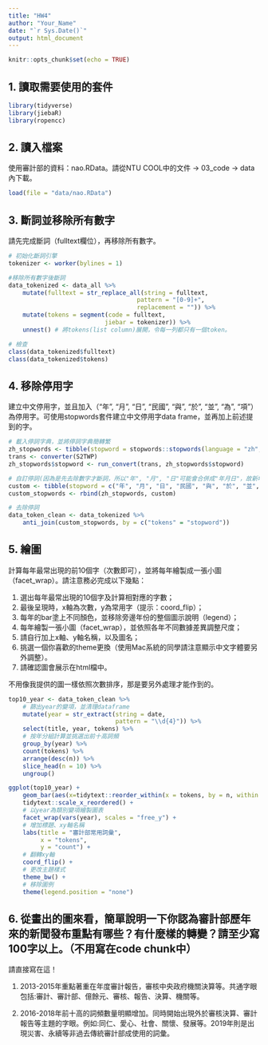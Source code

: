 ```yaml
---
title: "HW4"
author: "Your_Name"
date: "`r Sys.Date()`"
output: html_document
---
```


```r
knitr::opts_chunk$set(echo = TRUE)
```

## 1. 讀取需要使用的套件

```r
library(tidyverse)
library(jiebaR)
library(ropencc)
```

## 2. 讀入檔案

使用審計部的資料：nao.RData。請從NTU COOL中的文件 -> 03_code -> data 內下載。

```r
load(file = "data/nao.RData")
```

## 3. 斷詞並移除所有數字

請先完成斷詞（fulltext欄位），再移除所有數字。

```r
# 初始化斷詞引擎
tokenizer <- worker(bylines = 1)

#移除所有數字後斷詞
data_tokenized <- data_all %>%
    mutate(fulltext = str_replace_all(string = fulltext,
                                    pattern = "[0-9]+",
                                    replacement = "")) %>%
    mutate(tokens = segment(code = fulltext,
                           jiebar = tokenizer)) %>%
    unnest() # 將tokens(list column)展開，令每一列都只有一個token。
```

```r
# 檢查
class(data_tokenized$fulltext)
class(data_tokenized$tokens)
```

## 4. 移除停用字

建立中文停用字，並且加入（"年", "月", "日", "民國", "與", "於", "並", "為", "項"）為停用字。可使用stopwords套件建立中文停用字data frame，並再加上前述提到的字。

```r
# 載入停詞字典，並將停詞字典簡轉繁
zh_stopwords <- tibble(stopword = stopwords::stopwords(language = "zh", source = "misc"))
trans <- converter(S2TWP)
zh_stopwords$stopword <- run_convert(trans, zh_stopwords$stopword)

# 自訂停詞(因為是先去除數字才斷詞，所以"年", "月", "日"可能會合併成"年月日"，故新增此項)
custom <- tibble(stopword = c("年", "月", "日", "民國", "與", "於", "並", "為", "項", "年月日"))
custom_stopwords <- rbind(zh_stopwords, custom)

# 去除停詞
data_token_clean <- data_tokenized %>%
    anti_join(custom_stopwords, by = c("tokens" = "stopword"))
```

## 5. 繪圖

計算每年最常出現的前10個字（次數即可），並將每年繪製成一張小圖（facet_wrap）。請注意務必完成以下幾點：

1. 選出每年最常出現的10個字及計算相對應的字數；
2. 最後呈現時，x軸為次數，y為常用字（提示：coord_flip）；
3. 每年的bar塗上不同顏色，並移除旁邊年份的整個圖示說明（legend）；
4. 每年繪製一張小圖（facet_wrap），並依照各年不同數據差異調整尺度；
5. 請自行加上x軸、y軸名稱，以及圖名；
6. 挑選一個你喜歡的theme更換（使用Mac系統的同學請注意顯示中文字體要另外調整）。
7. 請確認圖會展示在html檔中。

不用像我提供的圖一樣依照次數排序，那是要另外處理才能作到的。

```r
top10_year <- data_token_clean %>%
    # 篩出year的變項，並清理dataframe
    mutate(year = str_extract(string = date,
                              pattern = "\\d{4}")) %>%
    select(title, year, tokens) %>%
    # 按年分組計算並挑選出前十高詞頻
    group_by(year) %>%
    count(tokens) %>%
    arrange(desc(n)) %>%
    slice_head(n = 10) %>%
    ungroup()
```

```r
ggplot(top10_year) +
    geom_bar(aes(x=tidytext::reorder_within(x = tokens, by = n, within = year), y=n, fill = year), stat = "identity") +
    tidytext::scale_x_reordered() +
    # 以year為類別變項繪製圖表 
    facet_wrap(vars(year), scales = "free_y") +
    # 增加標題、xy軸名稱
    labs(title = "審計部常用詞彙", 
         x = "tokens", 
         y = "count") +
    # 翻轉xy軸
    coord_flip() +
    # 更改主題樣式
    theme_bw() +
    # 移除圖例
    theme(legend.position = "none")
```

## 6. 從畫出的圖來看，簡單說明一下你認為審計部歷年來的新聞發布重點有哪些？有什麼樣的轉變？請至少寫100字以上。（不用寫在code chunk中）

請直接寫在這！

1. 2013-2015年重點著重在年度審計報告，審核中央政府機關決算等。共通字眼包括:審計、審計部、億餘元、審核、報告、決算、機關等。

2. 2016-2018年前十高的詞頻數量明顯增加。同時開始出現外於審核決算、審計報告等主題的字眼。例如:同仁、愛心、社會、關懷、發展等。2019年則是出現災害、永續等非過去傳統審計部成使用的詞彙。


